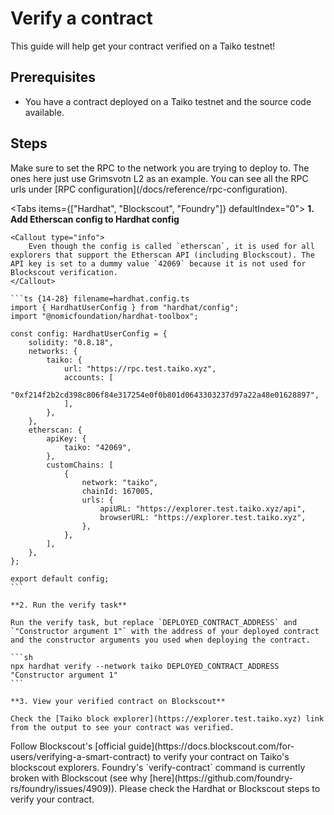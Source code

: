 
# Verify a contract

This guide will help get your contract verified on a Taiko testnet!

## Prerequisites

- You have a contract deployed on a Taiko testnet and the source code available.

## Steps

<Callout type="info">
  Make sure to set the RPC to the network you are trying to deploy to. The ones
  here just use Grimsvotn L2 as an example. You can see all the RPC urls under
  [RPC configuration](/docs/reference/rpc-configuration).
</Callout>

<Tabs items={["Hardhat", "Blockscout", "Foundry"]} defaultIndex="0">
  <Tab>
    **1. Add Etherscan config to Hardhat config**

    <Callout type="info">
        Even though the config is called `etherscan`, it is used for all explorers that support the Etherscan API (including Blockscout). The API key is set to a dummy value `42069` because it is not used for Blockscout verification.
    </Callout>

    ```ts {14-28} filename=hardhat.config.ts
    import { HardhatUserConfig } from "hardhat/config";
    import "@nomicfoundation/hardhat-toolbox";

    const config: HardhatUserConfig = {
        solidity: "0.8.18",
        networks: {
            taiko: {
                url: "https://rpc.test.taiko.xyz",
                accounts: [
                    "0xf214f2b2cd398c806f84e317254e0f0b801d0643303237d97a22a48e01628897",
                ],
            },
        },
        etherscan: {
            apiKey: {
                taiko: "42069",
            },
            customChains: [
                {
                    network: "taiko",
                    chainId: 167005,
                    urls: {
                        apiURL: "https://explorer.test.taiko.xyz/api",
                        browserURL: "https://explorer.test.taiko.xyz",
                    },
                },
            ],
        },
    };

    export default config;
    ```

    **2. Run the verify task**

    Run the verify task, but replace `DEPLOYED_CONTRACT_ADDRESS` and `"Constructor argument 1"` with the address of your deployed contract and the constructor arguments you used when deploying the contract.

    ```sh
    npx hardhat verify --network taiko DEPLOYED_CONTRACT_ADDRESS "Constructor argument 1"
    ```

    **3. View your verified contract on Blockscout**

    Check the [Taiko block explorer](https://explorer.test.taiko.xyz) link from the output to see your contract was verified.

  </Tab>
  <Tab>
    Follow Blockscout's [official guide](https://docs.blockscout.com/for-users/verifying-a-smart-contract) to verify your contract on Taiko's blockscout explorers.
  </Tab>
  <Tab>
    <Callout type="warning">
        Foundry's `verify-contract` command is currently broken with Blockscout (see why [here](https://github.com/foundry-rs/foundry/issues/4909)). Please check the Hardhat or Blockscout steps to verify your contract.
    </Callout>
  </Tab>
</Tabs>

